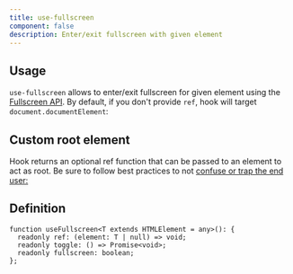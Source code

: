 ```yaml
---
title: use-fullscreen
component: false
description: Enter/exit fullscreen with given element
---
```


## Usage

`use-fullscreen` allows to enter/exit fullscreen for given element using the [Fullscreen API](https://developer.mozilla.org/en-US/docs/Web/API/Fullscreen_API). By default, if you don't provide `ref`, hook will target `document.documentElement`:

<ComponentPreview name="use-fullscreen-demo" />

## Custom root element

Hook returns an optional ref function that can be passed to an element to act as root. Be sure to follow best practices to not [confuse or trap the end user:](https://developer.mozilla.org/en-US/docs/Web/API/Fullscreen_API/Guide#things_your_users_want_to_know)

<ComponentPreview name="use-fullscreen-custom-root" />

## Definition

```tsx
function useFullscreen<T extends HTMLElement = any>(): {
  readonly ref: (element: T | null) => void;
  readonly toggle: () => Promise<void>;
  readonly fullscreen: boolean;
};
```
